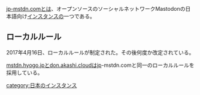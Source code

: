 [[jp-mstdn.com]]とは、オープンソースのソーシャルネットワークMastodonの日本語向け[[インスタンス]]の一つである。

{{Infobox instance
| Name          = [[jp-mstdn.com]]
| Domain        = https://jp-mstdn.com
| Admin         = [https://jp-mstdn.com/@pinfort pinfort]
| Country       = 日本国
| Start         = 2017年4月16日
| End           = 2019年1月17日
| Kifu          = https://enty.jp/pinfort
| Alias         = 
}}

==ローカルルール==

2017年4月16日、ローカルルールが制定された。その後何度か改定されている。

[[mstdn.hyogo.jp]]と[[don.akashi.cloud]]はjp-mstdn.comと同一のローカルルールを採用している。

{{DEFAULTSORT:jpmstdncom}}
[[category:日本のインスタンス]]